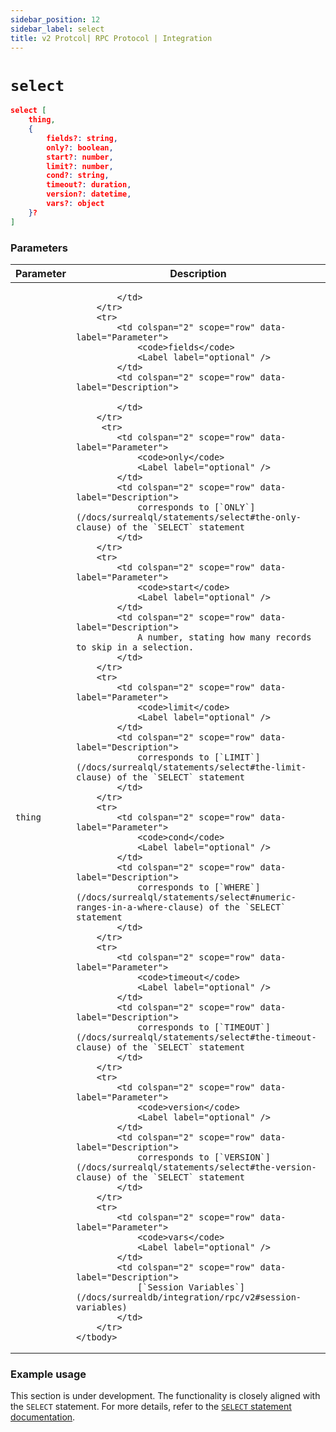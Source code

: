 ```yaml
---
sidebar_position: 12
sidebar_label: select
title: v2 Protcol| RPC Protocol | Integration
---
```



# `select`

```json title="Method Syntax"
select [ 
    thing,  
    {
        fields?: string,
        only?: boolean, 
        start?: number,
        limit?: number,
        cond?: string,
        timeout?: duration, 
        version?: datetime, 
        vars?: object
    }?
]
```

### Parameters
<table>
    <thead>
        <tr>
            <th colspan="2" scope="col">Parameter</th>
            <th colspan="2" scope="col">Description</th>
        </tr>
    </thead>
    <tbody>
        <tr>
            <td colspan="2" scope="row" data-label="Parameter">
                <code>thing</code>
                <Label label="required" />
            </td>
            <td colspan="2" scope="row" data-label="Description">
                
            </td>
        </tr>
        <tr>
            <td colspan="2" scope="row" data-label="Parameter">
                <code>fields</code>
                <Label label="optional" />
            </td>
            <td colspan="2" scope="row" data-label="Description">
                
            </td>
        </tr>
         <tr>
            <td colspan="2" scope="row" data-label="Parameter">
                <code>only</code>
                <Label label="optional" />
            </td>
            <td colspan="2" scope="row" data-label="Description">
                corresponds to [`ONLY`](/docs/surrealql/statements/select#the-only-clause) of the `SELECT` statement
            </td>
        </tr>
        <tr>
            <td colspan="2" scope="row" data-label="Parameter">
                <code>start</code>
                <Label label="optional" />
            </td>
            <td colspan="2" scope="row" data-label="Description">
                A number, stating how many records to skip in a selection.
            </td>
        </tr>
        <tr>
            <td colspan="2" scope="row" data-label="Parameter">
                <code>limit</code>
                <Label label="optional" />
            </td>
            <td colspan="2" scope="row" data-label="Description">
                corresponds to [`LIMIT`](/docs/surrealql/statements/select#the-limit-clause) of the `SELECT` statement
            </td>
        </tr>
        <tr>
            <td colspan="2" scope="row" data-label="Parameter">
                <code>cond</code>
                <Label label="optional" />
            </td>
            <td colspan="2" scope="row" data-label="Description">
                corresponds to [`WHERE`](/docs/surrealql/statements/select#numeric-ranges-in-a-where-clause) of the `SELECT` statement
            </td>
        </tr>
        <tr>
            <td colspan="2" scope="row" data-label="Parameter">
                <code>timeout</code>
                <Label label="optional" />
            </td>
            <td colspan="2" scope="row" data-label="Description">
                corresponds to [`TIMEOUT`](/docs/surrealql/statements/select#the-timeout-clause) of the `SELECT` statement
            </td>
        </tr>
        <tr>
            <td colspan="2" scope="row" data-label="Parameter">
                <code>version</code>
                <Label label="optional" />
            </td>
            <td colspan="2" scope="row" data-label="Description">
                corresponds to [`VERSION`](/docs/surrealql/statements/select#the-version-clause) of the `SELECT` statement
            </td>
        </tr>
        <tr>
            <td colspan="2" scope="row" data-label="Parameter">
                <code>vars</code>
                <Label label="optional" />
            </td>
            <td colspan="2" scope="row" data-label="Description">
                [`Session Variables`](/docs/surrealdb/integration/rpc/v2#session-variables)
            </td>
        </tr>
    </tbody>
</table>

### Example usage

This section is under development. The functionality is closely aligned with the `SELECT` statement. For more details, refer to the [`SELECT` statement documentation](/docs/surrealql/statements/select).

<br />